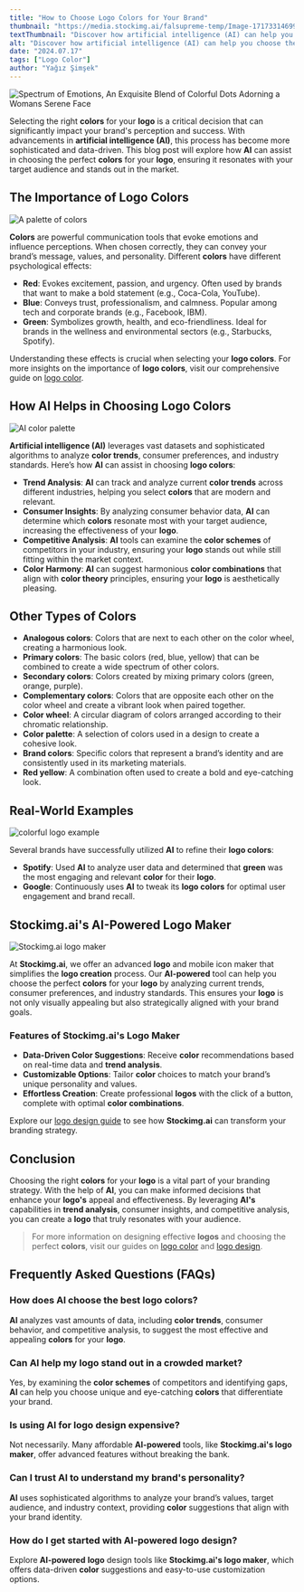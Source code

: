 ```yaml
---
title: "How to Choose Logo Colors for Your Brand"
thumbnail: "https://media.stockimg.ai/falsupreme-temp/Image-1717331469960-6721311716.jpg"
textThumbnail: "Discover how artificial intelligence (AI) can help you choose the perfect colors for your logo. Learn about trend analysis, consumer insights, and competitive analysis to create a logo that resonates with your audience and stands out in the market. Explore Stockimg.ai's AI-powered logo maker for effortless logo creation."
alt: "Discover how artificial intelligence (AI) can help you choose the perfect colors for your logo. Learn about trend analysis, consumer insights, and competitive analysis to create a logo that resonates with your audience and stands out in the market. Explore Stockimg.ai's AI-powered logo maker for effortless logo creation."
date: "2024.07.17"
tags: ["Logo Color"]
author: "Yağız Şimşek"
---
```


![Spectrum of Emotions, An Exquisite Blend of Colorful Dots Adorning a Womans Serene Face](https://media.stockimg.ai/falsupreme-temp/Image-1717331469960-6721311716.jpg)

Selecting the right **colors** for your **logo** is a critical decision that can significantly impact your brand's perception and success. With advancements in **artificial intelligence (AI)**, this process has become more sophisticated and data-driven. This blog post will explore how **AI** can assist in choosing the perfect **colors** for your **logo**, ensuring it resonates with your target audience and stands out in the market.

## The Importance of Logo Colors

![A palette of colors](https://media.stockimg.ai/image/hX7OdoRWNocE.png)

**Colors** are powerful communication tools that evoke emotions and influence perceptions. When chosen correctly, they can convey your brand’s message, values, and personality. Different **colors** have different psychological effects:

- **Red**: Evokes excitement, passion, and urgency. Often used by brands that want to make a bold statement (e.g., Coca-Cola, YouTube).
- **Blue**: Conveys trust, professionalism, and calmness. Popular among tech and corporate brands (e.g., Facebook, IBM).
- **Green**: Symbolizes growth, health, and eco-friendliness. Ideal for brands in the wellness and environmental sectors (e.g., Starbucks, Spotify).

Understanding these effects is crucial when selecting your **logo colors**. For more insights on the importance of **logo colors**, visit our comprehensive guide on [logo color](https://stockimg.ai/blog/logo-color).

## How AI Helps in Choosing Logo Colors

![AI color palette](https://media.stockimg.ai/image/e1xqweC16GyG.png)

**Artificial intelligence (AI)** leverages vast datasets and sophisticated algorithms to analyze **color trends**, consumer preferences, and industry standards. Here’s how **AI** can assist in choosing **logo colors**:

- **Trend Analysis**: **AI** can track and analyze current **color trends** across different industries, helping you select **colors** that are modern and relevant.
- **Consumer Insights**: By analyzing consumer behavior data, **AI** can determine which **colors** resonate most with your target audience, increasing the effectiveness of your **logo**.
- **Competitive Analysis**: **AI** tools can examine the **color schemes** of competitors in your industry, ensuring your **logo** stands out while still fitting within the market context.
- **Color Harmony**: **AI** can suggest harmonious **color combinations** that align with **color theory** principles, ensuring your **logo** is aesthetically pleasing.

## Other Types of Colors

- **Analogous colors**: Colors that are next to each other on the color wheel, creating a harmonious look.
- **Primary colors**: The basic colors (red, blue, yellow) that can be combined to create a wide spectrum of other colors.
- **Secondary colors**: Colors created by mixing primary colors (green, orange, purple).
- **Complementary colors**: Colors that are opposite each other on the color wheel and create a vibrant look when paired together.
- **Color wheel**: A circular diagram of colors arranged according to their chromatic relationship.
- **Color palette**: A selection of colors used in a design to create a cohesive look.
- **Brand colors**: Specific colors that represent a brand’s identity and are consistently used in its marketing materials.
- **Red yellow**: A combination often used to create a bold and eye-catching look.

## Real-World Examples

![colorful logo example](https://media.stockimg.ai/dalle-logo/wWm8mk74G99c.png)

Several brands have successfully utilized **AI** to refine their **logo colors**:

- **Spotify**: Used **AI** to analyze user data and determined that **green** was the most engaging and relevant **color** for their **logo**.
- **Google**: Continuously uses **AI** to tweak its **logo colors** for optimal user engagement and brand recall.

## Stockimg.ai's AI-Powered Logo Maker

![Stockimg.ai logo maker](https://raw.githubusercontent.com/Abdurrahman-Subh/mdx-blog/main/images/logo-stockimg.png)

At **Stockimg.ai**, we offer an advanced **logo** and mobile icon maker that simplifies the **logo creation** process. Our **AI-powered** tool can help you choose the perfect **colors** for your **logo** by analyzing current trends, consumer preferences, and industry standards. This ensures your **logo** is not only visually appealing but also strategically aligned with your brand goals.

### Features of Stockimg.ai's Logo Maker

- **Data-Driven Color Suggestions**: Receive **color** recommendations based on real-time data and **trend analysis**.
- **Customizable Options**: Tailor **color** choices to match your brand’s unique personality and values.
- **Effortless Creation**: Create professional **logos** with the click of a button, complete with optimal **color combinations**.

Explore our [logo design guide](https://stockimg.ai/blog/logo-design) to see how **Stockimg.ai** can transform your branding strategy.

## Conclusion

Choosing the right **colors** for your **logo** is a vital part of your branding strategy. With the help of **AI**, you can make informed decisions that enhance your **logo's** appeal and effectiveness. By leveraging **AI's** capabilities in **trend analysis**, consumer insights, and competitive analysis, you can create a **logo** that truly resonates with your audience.

> For more information on designing effective **logos** and choosing the perfect **colors**, visit our guides on [logo color](https://stockimg.ai/blog/logo-color) and [logo design](https://stockimg.ai/blog/logo-design).

## Frequently Asked Questions (FAQs)

### How does AI choose the best logo colors?

**AI** analyzes vast amounts of data, including **color trends**, consumer behavior, and competitive analysis, to suggest the most effective and appealing **colors** for your **logo**.

### Can AI help my logo stand out in a crowded market?

Yes, by examining the **color schemes** of competitors and identifying gaps, **AI** can help you choose unique and eye-catching **colors** that differentiate your brand.

### Is using AI for logo design expensive?

Not necessarily. Many affordable **AI-powered** tools, like **Stockimg.ai's logo maker**, offer advanced features without breaking the bank.

### Can I trust AI to understand my brand's personality?

**AI** uses sophisticated algorithms to analyze your brand’s values, target audience, and industry context, providing **color** suggestions that align with your brand identity.

### How do I get started with AI-powered logo design?

Explore **AI-powered** **logo** design tools like **Stockimg.ai's logo maker**, which offers data-driven **color** suggestions and easy-to-use customization options.
